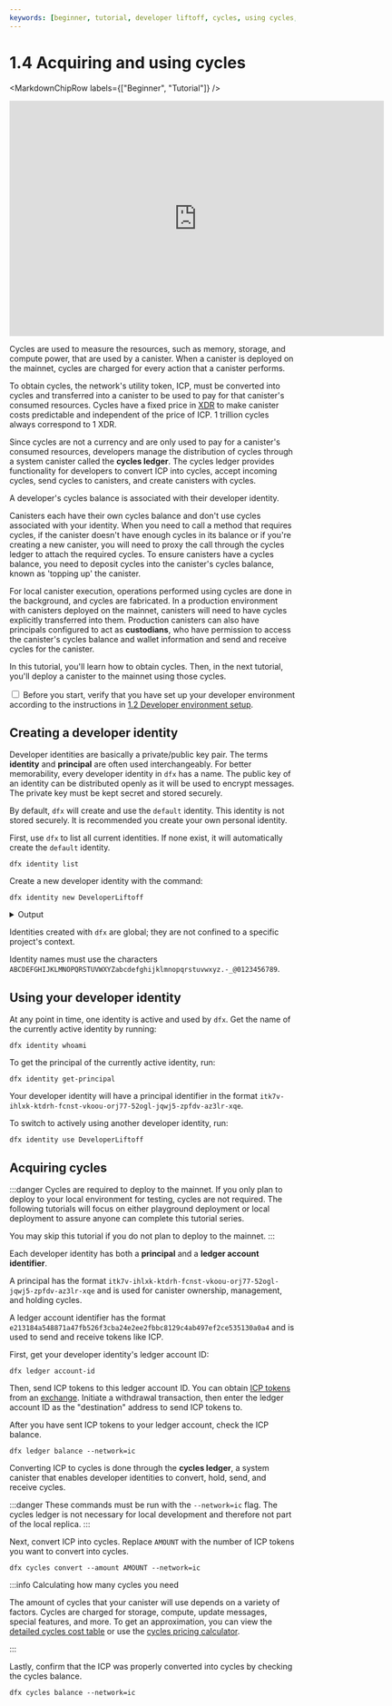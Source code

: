 ```yaml
---
keywords: [beginner, tutorial, developer liftoff, cycles, using cycles, how to get cycles, how are cycles used, convert icp to cycles, use cycles, get cycles]
---
```




# 1.4 Acquiring and using cycles

<MarkdownChipRow labels={["Beginner", "Tutorial"]} />

<div class="text--center">
<p> </p>
</div>
<div class="text--center">
<iframe width="660" height="415" src="https://www.youtube.com/embed/eynEk3Bz7QY?si=EBRlMgOyjHQKkPy4" title="YouTube video player" frameborder="0" allow="accelerometer; autoplay; clipboard-write; encrypted-media; gyroscope; picture-in-picture; web-share" allowfullscreen></iframe> </div>

Cycles are used to measure the resources, such as memory, storage, and compute power, that are used by a <GlossaryTooltip>canister</GlossaryTooltip>. When a canister is deployed on the mainnet, cycles are charged for every action that a canister performs.

To obtain cycles, the network's utility token, ICP, must be converted into cycles and transferred into a canister to be used to pay for that canister's consumed resources. Cycles have a fixed price in [XDR](/docs/references/glossary#x) to make canister costs predictable and independent of the price of ICP. 1 trillion cycles always correspond to 1 XDR.

Since cycles are not a currency and are only used to pay for a canister's consumed resources, developers manage the distribution of cycles through a system canister called the **cycles ledger**. The cycles ledger provides functionality for developers to convert ICP into cycles, accept incoming cycles, send cycles to canisters, and create canisters with cycles.

A developer's cycles balance is associated with their developer identity.

Canisters each have their own cycles balance and don't use cycles associated with your identity. When you need to call a method that requires cycles, if the canister doesn't have enough cycles in its balance or if you're creating a new canister, you will need to proxy the call through the cycles ledger to attach the required cycles. To ensure canisters have a cycles balance, you need to deposit cycles into the canister's cycles balance, known as 'topping up' the canister.

For local canister execution, operations performed using cycles are done in the background, and cycles are fabricated. In a production environment with canisters deployed on the mainnet, canisters will need to have cycles explicitly transferred into them. Production canisters can also have principals configured to act as **custodians**, who have permission to access the canister's cycles balance and wallet information and send and receive cycles for the canister.

In this tutorial, you'll learn how to obtain cycles. Then, in the next tutorial, you'll deploy a canister to the mainnet using those cycles.


<AdornedTabs>
<TabItem label="Prerequisites">

<input type="checkbox"/> Before you start, verify that you have set up your developer environment according to the instructions in <a href="/docs/tutorials/developer-liftoff/level-1/1.2-dev-env"> 1.2 Developer environment setup</a>.

</TabItem>
</AdornedTabs>

## Creating a developer identity

Developer identities are basically a private/public key pair. The terms **identity** and **principal** are often used interchangeably. For better memorability, every developer identity in `dfx` has a name. The public key of an identity can be distributed openly as it will be used to encrypt messages. The private key must be kept secret and stored securely.

By default, `dfx` will create and use the `default` identity. This identity is not stored securely. It is recommended you create your own personal identity.

First, use `dfx` to list all current identities. If none exist, it will automatically create the `default` identity.

```
dfx identity list
```

Create a new developer identity with the command:

```
dfx identity new DeveloperLiftoff
```

<details>
<summary>Output</summary>

```
Your seed phrase for identity 'DeveloperLiftoff': hotel knock any token tooth deal fossil salmon coral idea tip weapon cotton save fiction major arrive history library clerk depth poet path guide
Write it down in a safe place, as this information can be used to reconstruct your key in case of emergency.
Created identity: "DeveloperLiftoff".
```

</details>

Identities created with `dfx` are global; they are not confined to a specific project's context.

Identity names must use the characters `ABCDEFGHIJKLMNOPQRSTUVWXYZabcdefghijklmnopqrstuvwxyz.-_@0123456789`.

## Using your developer identity

At any point in time, one identity is active and used by `dfx`. Get the name of the currently active identity by running:

```
dfx identity whoami
```

To get the principal of the currently active identity, run:

```
dfx identity get-principal
```

Your developer identity will have a principal identifier in the format `itk7v-ihlxk-ktdrh-fcnst-vkoou-orj77-52ogl-jqwj5-zpfdv-az3lr-xqe`.

To switch to actively using another developer identity, run:

```
dfx identity use DeveloperLiftoff
```

## Acquiring cycles

:::danger
Cycles are required to deploy to the mainnet. If you only plan to deploy to your local environment for testing, cycles are not required. The following tutorials will focus on either playground deployment or local deployment to assure anyone can complete this tutorial series.

You may skip this tutorial if you do not plan to deploy to the mainnet.
:::


Each developer identity has both a **principal** and a **ledger account identifier**.

A principal has the format `itk7v-ihlxk-ktdrh-fcnst-vkoou-orj77-52ogl-jqwj5-zpfdv-az3lr-xqe` and is used for canister ownership, management, and holding cycles.

A ledger account identifier has the format `e213184a548871a47fb526f3cba24e2ee2fbbc8129c4ab497ef2ce535130a0a4` and is used to send and receive tokens like ICP.

First, get your developer identity's ledger account ID:

```
dfx ledger account-id
```

Then, send ICP tokens to this ledger account ID. You can obtain [ICP tokens](https://internetcomputer.org/icp-tokens) from an [exchange](https://coinmarketcap.com/currencies/internet-computer/markets). Initiate a withdrawal transaction, then enter the ledger account ID as the "destination" address to send ICP tokens to.

After you have sent ICP tokens to your ledger account, check the ICP balance.

```
dfx ledger balance --network=ic
```

Converting ICP to cycles is done through the **cycles ledger**, a system canister that enables developer identities to convert, hold, send, and receive cycles.

:::danger
These commands must be run with the `--network=ic` flag. The cycles ledger is not necessary for local development and therefore not part of the local replica.
:::

Next, convert ICP into cycles. Replace `AMOUNT` with the number of ICP tokens you want to convert into cycles.

```
dfx cycles convert --amount AMOUNT --network=ic
```

:::info Calculating how many cycles you need

The amount of cycles that your canister will use depends on a variety of factors. Cycles are charged for storage, compute, update messages, special features, and more. To get an approximation, you can view the [detailed cycles cost table](/docs/building-apps/essentials/gas-cost) or use the [cycles pricing calculator](/docs/building-apps/essentials/cost-estimations-and-examples).

:::

Lastly, confirm that the ICP was properly converted into cycles by checking the cycles balance.

```
dfx cycles balance --network=ic
```


<TutorialFooter />